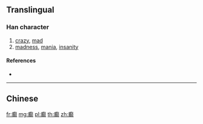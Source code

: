 {{character info/new}}
{{also|癲}}
==Translingual==

===Han character===
{{Han char|rn=104|rad=疒|as=16|sn=21|four=|canj=KJCO}}

# [[crazy]], [[mad]]
# [[madness]], [[mania]], [[insanity]]

====References====
* {{Han ref|kx=0783.011|hdz=42703.090|uh=766B|ud=30315}}

----

==Chinese==
{{zh-see|癲}}

[[fr:癫]]
[[mg:癫]]
[[pl:癫]]
[[th:癫]]
[[zh:癫]]